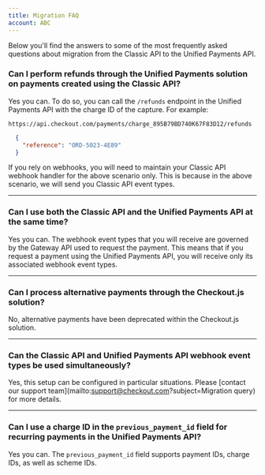 ```yaml
---
title: Migration FAQ
account: ABC
---
```


Below you'll find the answers to some of the most frequently asked questions about migration from the Classic API to the Unified Payments API.

### Can I perform refunds through the Unified Payments solution on payments created using the Classic API?

Yes you can. To do so, you can call the `/refunds` endpoint in the Unified Payments API with the charge ID of the capture. For example:

<LineCodeWrapper type="post">

  `https://api.checkout.com/payments/charge_895B79BD740K67F83D12/refunds`

</LineCodeWrapper>

```json
  {
    "reference": "ORD-5023-4E89"
  }
```

If you rely on webhooks, you will need to maintain your Classic API webhook handler for the above scenario only. This is because in the above scenario, we will send you Classic API event types.

---

### Can I use both the Classic API and the Unified Payments API at the same time?

Yes you can. The webhook event types that you will receive are governed by the Gateway API used to request the payment. This means that if you request a payment using the Unified Payments API, you will receive only its associated webhook event types.

---

### Can I process alternative payments through the Checkout.js solution?

No, alternative payments have been deprecated within the <ExternalLink href="https://docs.checkout.com/archive/checkout-js" target="_blank">Checkout.js</ExternalLink> solution.

---

### Can the Classic API and Unified Payments API webhook event types be used simultaneously?

Yes, this setup can be configured in particular situations. Please [contact our support team](mailto:support@checkout.com?subject=Migration query) for more details.

---

### Can I use a charge ID in the `previous_payment_id` field for recurring payments in the Unified Payments API?

Yes you can. The `previous_payment_id` field supports payment IDs, charge IDs, as well as scheme IDs.
